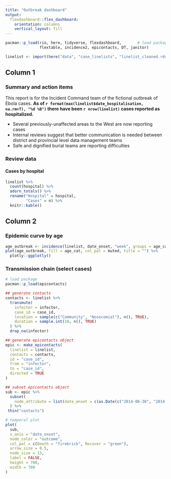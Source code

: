 ```yaml
---
title: "Outbreak dashboard"
output: 
  flexdashboard::flex_dashboard:
    orientation: columns
    vertical_layout: fill
---
```


```r
pacman::p_load(rio, here, tidyverse, flexdashboard,       # load packages
               flextable, incidence2, epicontacts, DT, janitor)

linelist <- import(here("data", "case_linelists", "linelist_cleaned.rds")) # import data
```

## Column 1 {data-width=500}
### Summary and action items 

This report is for the Incident Command team of the fictional outbreak of Ebola cases. **As of `r format(max(linelist$date_hospitalisation, na.rm=T), "%d %B")` there have been `r nrow(linelist)` cases reported as hospitalized.**  

* Several previously-unaffected areas to the West are now reporting cases  
* Internal reviews suggest that better communication is needed between district and provincial level data management teams  
* Safe and dignified burial teams are reporting difficulties  

### Review data
#### Cases by hospital
```r
linelist %>%
  count(hospital) %>%
  adorn_totals() %>%
  rename("Hospital" = hospital,
         "Cases" = n) %>% 
  knitr::kable()
```


## Column 2 {data-width=500}
### Epidemic curve by age

```r
age_outbreak <- incidence(linelist, date_onset, "week", groups = age_cat)
plot(age_outbreak, fill = age_cat, col_pal = muted, title = "") %>% 
  plotly::ggplotly()
```

### Transmission chain (select cases)
```r
# load package
pacman::p_load(epicontacts)

## generate contacts
contacts <- linelist %>%
  transmute(
    infector = infector,
    case_id = case_id,
    location = sample(c("Community", "Nosocomial"), n(), TRUE),
    duration = sample.int(10, n(), TRUE)
  ) %>%
  drop_na(infector)

## generate epicontacts object
epic <- make_epicontacts(
  linelist = linelist,
  contacts = contacts,
  id = "case_id",
  from = "infector",
  to = "case_id",
  directed = TRUE
)

## subset epicontacts object
sub <- epic %>%
  subset(
    node_attribute = list(date_onset = c(as.Date(c("2014-06-30", "2014-06-01"))))
  ) %>%
 thin("contacts")

# temporal plot
plot(
  sub,
  x_axis = "date_onset",
  node_color = "outcome",
  col_pal = c(Death = "firebrick", Recover = "green"),
  arrow_size = 0.5,
  node_size = 13,
  label = FALSE,
  height = 700,
  width = 700
)
```
